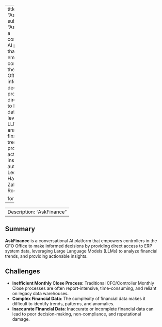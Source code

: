 
---
title: "AskFinance"
subtitle: "AskFinance is a conversational AI platform that empowers controllers in the CFO Office to make informed decisions by providing direct access to ERP system data, leveraging LLMs to analyze financial trends, and providing actionable insights."
author: Angel Lee, Shirley Han, Sahaj Zalavadia, OJ Ross Dua

format: html
---

---
Description: "AskFinance"
---

## Summary
**AskFinance** is a conversational AI platform that empowers controllers in the CFO Office to make informed decisions by providing direct access to ERP system data, leveraging Large Language Models (LLMs) to analyze financial trends, and providing actionable insights.

## Challenges
- **Inefficient Monthly Close Process**: Traditional CFO/Controller Monthly Close processes are often report-intensive, time-consuming, and reliant on legacy data warehouses.
- **Complex Financial Data**: The complexity of financial data makes it difficult to identify trends, patterns, and anomalies.
- **Inaccurate Financial Data**: Inaccurate or incomplete financial data can lead to poor decision-making, non-compliance, and reputational damage.
